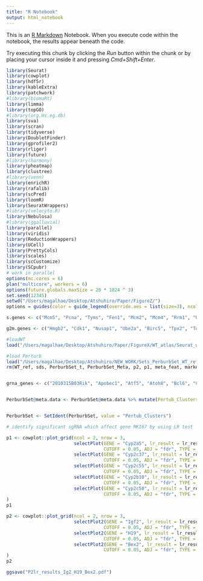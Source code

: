 ```yaml
---
title: "R Notebook"
output: html_notebook
---
```


This is an [R Markdown](http://rmarkdown.rstudio.com) Notebook. When you execute code within the notebook, the results appear beneath the code. 

Try executing this chunk by clicking the *Run* button within the chunk or by placing your cursor inside it and pressing *Cmd+Shift+Enter*. 

```r
library(Seurat)
library(cowplot)
library(hdf5r)
library(kableExtra)
library(patchwork)
#library(biomaRt)
library(limma)
library(topGO)
#library(org.Hs.eg.db)
library(sva)
library(scran)
library(tidyverse)
library(DoubletFinder)
library(gprofiler2)
library(rliger)
library(future)
#library(harmony)
library(pheatmap)
library(clustree)
#library(venn)
library(enrichR)
library(rafalib)
library(scPred)
library(loomR)
library(SeuratWrappers)
#library(velocyto.R)
library(Nebulosa)
#library(ggalluvial)
library(parallel)
library(viridis)
library(ReductionWrappers)
library(UCell)
library(PrettyCols)
library(scales)
library(scCustomize)
library(SCpubr)
# work in parallel
options(mc.cores = 6)
plan("multicore", workers = 6)
options(future.globals.maxSize = 28 * 1024 ^ 3)
set.seed(12345)
setwd("/Users/magalhae/Desktop/Atshuhiro/Paper/FigureZ/")
options = guides(color = guide_legend(override.aes = list(size=3), ncol=2))
```
```r
s.genes <- c("Mcm5", "Pcna", "Tyms", "Fen1", "Mcm2", "Mcm4", "Rrm1", "Ung", "Gins2", "Mcm6", "Cdca7", "Dtl", "Prim1", "Uhrf1", "Cenpu", "Hells", "Rfc2", "Rpa2", "Nasp", "Rad51ap1", "Gmnn", "Wdr76", "Slbp", "Ccne2", "Ubr7", "Pold3", "Msh2", "Atad2", "Rad51", "Rrm2", "Cdc45", "Cdc6", "Exo1", "Tipin", "Dscc1", "Blm", "Casp8ap2", "Usp1", "Clspn", "Pola1", "Chaf1b", "Brip1", "E2f8")

g2m.genes <- c("Hmgb2", "Cdk1", "Nusap1", "Ube2a", "Birc5", "Tpx2", "Top2a", "Ndc80", "Cks2", "Nuf2", "Cks1b", "Mki67", "Tmpo", "Cenpf", "Tacc3", "Pimreg", "Smc4", "Ccnb2", "Ckap2l", "Ckap2", "Aurkb", "Bub1", "Kif11", "Anp32e", "Tubb4b", "Gtse1", "Kif20b", "Hjurp", "Cdca3", "Jpt1", "Cdc20", "Ttk", "Cdc25c", "Kif2c", "Rangap1", "Ncapd2", "Dlgap5", "Cdca2", "Cdca8", "Ect2", "Kif23", "Hmmr", "Aurka", "Psrc1", "Anln", "Lbr", "Ckap5", "Cenpe", "Ctcf", "Nek2", "G2e3", "Gas2l3", "Cbx5", "Cenpa")
```

```r
#loadWT
load("/Users/magalhae/Desktop/Atshuhiro/Paper/FigureX/WT_atlas/Seurat_workflow_WT_19Feb2023.RData")

#load Perturb
load("/Users/magalhae/Desktop/Atshuhiro/NEW_WORK/Sets_PerburbSet_WT_ref_181112022.RData")
rm(WT_ref, sds, PerburbSet_t, PerburbSet_Meta, p2, p1, meta_feat, markers_genes)


grna_genes <- c("2010315B03Rik", "Apobec1", "Atf5", "Atoh8", "Bcl6", "Calcoco1", "Cebpa", "Cebpb", "Chd9", "Chuk", "Crebl2", "Crebrf", "Creg1", "Crem", "Csrp3", "Dbp", "Esr1", "Gadd45g", "Gm14403", "Hdac11", "Hes6", "Hopx", "Hspa1a", "Id3", "Irf5", "Irf6", "Irf7", "Klf9", "Lpin1", "Macrod1", "Mafb", "Mbd1", "Nfix", "Nr0b2", "Nr1d1", "Nr1d2", "Nr1h4", "Nr1i3", "Parp14", "Parp3", "Parp6", "Parp9", "Pdcd4", "Pparg", "Prkaa2", "Prox1", "Rbl2", "Rorc", "Sat1", "Trip4", "Tsc22d3", "Ube2q2", "Xbp1", "Zbtb16", "Zbtb20", "Zfp809", "Zfp874a", "Zfp970", "Zhx2", "Zhx3", "Znfx1")


PerburbSet@meta.data <- PerburbSet@meta.data %>% mutate(Pertub_Clusters = ifelse(type_cell == "NT", "NT", metadata$Pertub_Clusters))


PerburbSet <- SetIdent(PerburbSet, value = "Pertub_Clusters")
```

```r
# identify significant sgRNA which affect gene MKI67 by using LR test

p1 <- cowplot::plot_grid(ncol = 2, nrow = 3, 
                         selectPlot(GENE = "Cyp2a5", lr_result = lr_result, 
                                    CUTOFF = 0.05, ADJ = "fdr", TYPE = "lr") & theme(text = element_text(size = 6), aspect.ratio = 1),
                         selectPlot(GENE = "Cyp2c37", lr_result = lr_result, 
                                    CUTOFF = 0.05, ADJ = "fdr", TYPE = "lr") & theme(text = element_text(size = 6), aspect.ratio = 1),
                         selectPlot(GENE = "Cyp2c55", lr_result = lr_result, 
                                    CUTOFF = 0.05, ADJ = "fdr", TYPE = "lr") & theme(text = element_text(size = 6), aspect.ratio = 1),
                         selectPlot(GENE = "Cyp2b10", lr_result = lr_result, 
                                    CUTOFF = 0.05, ADJ = "fdr", TYPE = "lr") & theme(text = element_text(size = 6), aspect.ratio = 1),
                         selectPlot(GENE = "Cyp2c50", lr_result = lr_result, 
                                    CUTOFF = 0.05, ADJ = "fdr", TYPE = "lr") & theme(text = element_text(size = 6), aspect.ratio = 1)
)
p1
```


```r
p2 <- cowplot::plot_grid(ncol = 2, nrow = 3, 
                         selectPlot2(GENE = "Igf2", lr_result = lr_result_test, 
                                    CUTOFF = 0.05, ADJ = "fdr", TYPE = "lr") & theme(text = element_text(size = 6), aspect.ratio = 1),
                         selectPlot2(GENE = "H19", lr_result = lr_result_test, 
                                    CUTOFF = 0.05, ADJ = "fdr", TYPE = "lr") & theme(text = element_text(size = 6), aspect.ratio = 1),
                         selectPlot2(GENE = "Bex2", lr_result = lr_result_test, 
                                    CUTOFF = 0.05, ADJ = "fdr", TYPE = "lr") & theme(text = element_text(size = 6), aspect.ratio = 1)
)
p2

ggsave("P2lr_results_Ig2_H19_Bex2.pdf")
```
